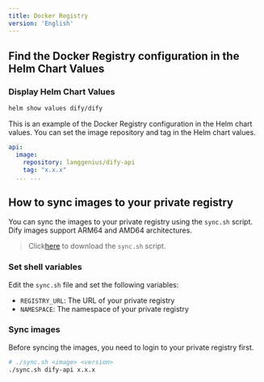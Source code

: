 ```yaml
---
title: Docker Registry
version: 'English'
---
```


## Find the Docker Registry configuration in the Helm Chart Values

### Display Helm Chart Values
```bash
helm show values dify/dify
```

This is an example of the Docker Registry configuration in the Helm chart values.
You can set the image repository and tag in the Helm chart values.

```yaml
api:
  image:
    repository: langgenius/dify-api
    tag: "x.x.x"
  ... ...
```

## How to sync images to your private registry

You can sync the images to your private registry using the `sync.sh` script. Dify images support ARM64 and AMD64 architectures.

> Click[here](./sync.sh) to download the `sync.sh` script.

### Set shell variables
Edit the `sync.sh` file and set the following variables:
- `REGISTRY_URL`: The URL of your private registry
- `NAMESPACE`: The namespace of your private registry

### Sync images
Before syncing the images, you need to login to your private registry first.

```bash
# ./sync.sh <image> <version>
./sync.sh dify-api x.x.x
```